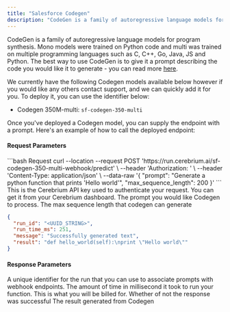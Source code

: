 ```yaml
---
title: "Salesforce Codegen"
description: "CodeGen is a family of autoregressive language models for program synthesis"
---
```


CodeGen is a family of autoregressive language models for program synthesis. Mono models were trained on Python code and multi was trained on multiple programming languages such as C, C++, Go, Java, JS and Python.
The best way to use CodeGen is to give it a prompt describing the code you would like it to generate - you can read more [here](https://huggingface.co/Salesforce/codegen-350M-multi).

We currently have the following Codegen models available below however if you would like any others contact support, and we can quickly add it for you. To deploy it, you can use the identifier below:

- Codegen 350M-multi: `sf-codegen-350-multi`

Once you've deployed a Codegen model, you can supply the endpoint with a prompt. Here's an example of how to call the deployed endpoint:

#### Request Parameters

<RequestExample>
```bash Request
  curl --location --request POST 'https://run.cerebrium.ai/sf-codegen-350-multi-webhook/predict' \
      --header 'Authorization: <API_KEY>' \
      --header 'Content-Type: application/json' \
      --data-raw '{
        "prompt": "Generate a python function that prints 'Hello world'",
        "max_sequence_length": 200
    }'
```
</RequestExample>

<ParamField header="Authorization" type="string" required>
  This is the Cerebrium API key used to authenticate your request. You can get
  it from your Cerebrium dashboard.
</ParamField>
<ParamField body="prompt" type="string" required>
  The prompt you would like Codegen to process.
</ParamField>
<ParamField body="max_sequence_length" type="integer" required>
  The max sequence length that codegen can generate
</ParamField>

<ResponseExample>

```json Response
{
  "run_id": "<UUID_STRING>",
  "run_time_ms": 251,
  "message": "Successfully generated text",
  "result": "def hello_world(self):\nprint \"Hello world\""
}
```

</ResponseExample>

#### Response Parameters

<ResponseField name="run_id" type="string" required>
  A unique identifier for the run that you can use to associate prompts with
  webhook endpoints.
</ResponseField>
<ResponseField name="run_time_ms" type="string" required>
  The amount of time in millisecond it took to run your function. This is what
  you will be billed for.
</ResponseField>
<ResponseField name="message" type="string" required>
  Whether of not the response was successful
</ResponseField>
<ResponseField name="result" type="string" required>
  The result generated from Codegen
</ResponseField>
